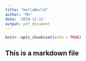 ```yaml
---
title: "HelloWorld"
author: "Me"
date: '2019-11-11'
output: pdf_document
---
```


```r
knitr::opts_chunk$set(echo = TRUE)
```

## This is a markdown file

